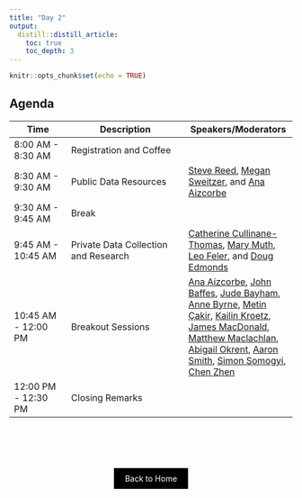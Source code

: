 ```yaml
---
title: "Day 2"
output: 
  distill::distill_article:
    toc: true
    toc_depth: 3
---
```


```r
knitr::opts_chunk$set(echo = TRUE)
```

## Agenda


| Time | Description | Speakers/Moderators | 
|----------------------|---------------------------------------------|------------------------------------------|
| 8:00 AM - 8:30 AM    | Registration and Coffee                     | |
| 8:30 AM - 9:30 AM    | Public Data Resources                       | [Steve Reed](reed.html), [Megan Sweitzer](sweitzer.html), and [Ana Aizcorbe](aizcorbe.html) |
| 9:30 AM - 9:45 AM    | Break                                       | |
| 9:45 AM - 10:45 AM   | Private Data Collection and Research        | [Catherine Cullinane-Thomas](thomas.html), [Mary Muth](muth.html), [Leo Feler](feler.html), and [Doug Edmonds](edmonds.html) |
| 10:45 AM - 12:00 PM  | Breakout Sessions                           | [Ana Aizcorbe](aizcorbe.html), [John Baffes](baffes.html), [Jude Bayham](bayham.html), [Anne Byrne](byrne.html), [Metin Çakir](cakir.html), [Kailin Kroetz](kroetz.html), [James MacDonald](macdonald.html), [Matthew Maclachlan](maclachlan.html), [Abigail Okrent](okrent.html), [Aaron Smith](smith.html), [Simon Somogyi](somogyi.html), [Chen Zhen](zhen.html) |
| 12:00 PM - 12:30 PM  | Closing Remarks                             | |





<!-- ################## -->

<div style="padding-bottom: 60px;"></div>

<!--===================================-->
<div style="text-align: center;">
  <a href="index.html" class="btn" style="background-color: black; color: white; padding: 10px 20px; text-align: center; text-decoration: none; display: inline-block;">Back to Home</a>
</div>






<!--

**As a reminder, we kindly ask that you follow these Zoom etiquette guidelines.**

1. Keep video on.

2. Use the "Raise Hand" feature.

3. Be on mute unless you're speaking.

4. Respect comments.

5. Ask for clarification in the chat.


## What to Expect

We will remain in the breakout groups for the next 50 minutes. The structure of the breakout room is as follows:

| Activity   | Time Allotted        |
|--------|----------------|
| Introductions  |    5 minutes   | 
| Activity #1   |   15 minutes     | 
| Activity #2    |  22 minutes      | 
| Reflection Questions   |  8 minutes   | 



## Introductions 

<span style="font-size: 20px; font-weight: bold;">**Total Time: 5 minutes**</span>

Welcome, everyone! Let's start off with a quick icebreaker. 

Please introduce yourself by sharing:

- Your name.

- The institution or organization you're affiliated with.

- Think of a paper you're currently working on. Share the dataset you're using and how you're accessing it.


## Activity #1 

<span style="font-size: 20px; font-weight: bold;">**Total Time: 15 minutes**</span>

In today’s rapidly evolving research landscape, the ability to quickly and effectively find relevant datasets can be the difference between publishing in a top field journal or spending months finding the right publication home; securing funding for that highly competitive research grant or not; and spending hours instead of days searching for the right dataset for your research project. 

We recognize the challenges associated with sorting through vast amounts of available datasets. Initiatives, like the one being featured today (DemocratizingData.ai), are being developed to simplify components of this process. These efforts require contributions from the community, which is why we have convened this workshop.

This first activity aims to explore these opportunities by conceptualizing an ideal tool for tracking dataset usage statistics. Understanding these statistics informs the public about the relevance and impact of various datasets, and provides information to researchers about the most widely-used (and under-utilized) resources for their work. 


### Thought Experiment

To conceptualize this ideal tool, we will go through a role-playing scenario.

**Scenario:** Assume you have become aware of a new (to you) dataset and you want to understand whether it is useful for your research and how others have used it.

**Objective:** We will walk through a series of questions to understand your decision-making process in determining the usefulness of this dataset to you.

**Instructions:** For answering the questions, we'll use Idea Boards, an online collaboration tool that allows participants to share their thoughts and insights through sticky notes. 

*Short tutorial on how to use an Idea Board.*

When instructed, please navigate to your group's Idea Board:

| Breakout Group   | Discussant  | Link to Idea Board | 
|--------|--------|----------------|
| Group 1  | Allie Bauman | [Idea Board 1](https://ideaboardz.com/for/Group%201/5295004){target="_blank"}         | 
| Group 2  | Rebecca Cleary | [Idea Board 2](https://ideaboardz.com/for/Group%202/5295006){target="_blank"}         | 
| Group 3  | Alessandro Bonanno | [Idea Board 3](https://ideaboardz.com/for/Group%203/5295007){target="_blank"}         | 
| Group 4  | Lauren Chenarides | [Idea Board 4](https://ideaboardz.com/for/Group%204/5295009){target="_blank"}         | 

#### A short guide on how to use Idea Boards:

- Navigate to the provided link to access our group’s Idea Board.

- Once there, you’ll find different columns, each corresponding to a specific question or part of our discussion.

- To add your input, click on the ‘Add Sticky’ button (the green plus sign) in the column where you want to post your sticky note.

- You will see a new sticky note appear - start typing your comment.

- Feel free to move your notes around, edit them as the discussion evolves, or "up vote" sticky notes written by others in your group.


### Questions

**Scenario:** Assume you have become aware of a new (to you) dataset and you want to understand whether it is useful for your research and how others have used it.

1. What key pieces of information would you want to know about the usage of this dataset?

    - Add your responses as sticky notes to the "Pieces of Information" Idea Board. 
    - Time: 3 minutes

2. Are there tools / resources that can provide you with the information you want?  

    - Add your responses as sticky notes to the "Tools / Resources" Idea Board. 
    - Time: 3 minutes

3. What features does, or should, a tool / resource have to help you decide if the dataset is useful? 

    - Add your responses as sticky notes to the "Features" Idea Board. 
    - Time: 3 minutes
    

### Quick Poll

<iframe src="https://docs.google.com/forms/d/e/1FAIpQLSfdnKX47weC9VLq76sE34F7qCVHoKQtYLIEmlUaDhKl1KT8pw/viewform?embedded=true" width="640" height="1083" frameborder="0" marginheight="0" marginwidth="0">Loading…</iframe>

*[Link to poll](https://forms.gle/xSY1q7oLGKZ7CfAk9){target="_blank"}*


## Activity #2 

<span style="font-size: 20px; font-weight: bold;">**Total Time: 30 minutes**</span>

For the next activity, we will walk you through a prototype dashboard that provides data usage information about USDA datasets. ([Access the dashboard here.](https://democratizingdata.ai/agencies/usda-landing/usda-pubs/){target="_blank"})

The primary functions of the dashboard include:

- Identifying users of USDA-produced datasets by region, institution, and field

- Providing information on publications and citations featuring USDA-produced datasets

### Dashboard Walkthrough

<span style="font-size: 20px; font-weight: bold;">**Time: 7 minutes**</span>

Let's walk through the dashboard using an example dataset: **Farm to School Census**. This will help everyone familiarize themselves with the dashboard and the types of questions we will be exploring. Please note that there are many features of this dashboard, so the purpose of this tutorial is to give you a framework of how to use the tool. You will have the opportunity to explore this dashboard in greater depth on your own.

<iframe src="https://scribehow.com/embed/USDA_Democratizing_Data_Dashboard_Walkthrough__FR1eu5ANT-CNix1Z0VTaxg" width="100%" height="640" allowfullscreen frameborder="0"></iframe>

*The guide above walks through the current version of the Democratizing Data dashboard.*  


#### Questions

| Task | Task Description                                                                                   | Answer                                                                       |
|-------------|----------------------------------------------------------------------------------------------------|------------------------------------------------------------------------------|
| 1           | Locate your dataset: Navigate to where you can filter USDA-produced datasets.             | Select "Farm to School Census" for this tutorial                  |
| 2           | Identify an expert: Who can we ask for help?                                                       | Becca Jablonski                                                              |
| 3           | Identify five papers: What papers can we read that have used this dataset?                         | Big Hunger                                                                   |
| 4           | Explore publications by citation count: What journal has the most publications using this dataset? | Journal of Hunger and Environmental Nutrition                                |
| 5           | Explore publications by specific sub-field: What journals in Ag Econ have published manuscripts using this dataset?       | Go to "All Science Journal Classification Subfields", select "Economics and Econometrics" |


<details>
  <summary><strong>Democratizing Data User Guide</strong></summary>
  <iframe src="https://democratizingdata.gitbook.io/userguide/09-usagedashboard" width="100%" height="640" allowfullscreen frameborder="0"></iframe>

  *The guide above provides additional information developed by the Democratizing Data team. [Link to guide](https://democratizingdata.gitbook.io/userguide/09-usagedashboard){target="_blank"}* 
</details>

### On Your Own

<span style="font-size: 20px; font-weight: bold;">**Time: 15 minutes**</span>

**Overview:** Now you will explore the utility and functionality of the prototype dashboard on your own. This activity is designed to highlight different aspects of the dashboard and how you can use it to collect data usage statistics.

**Objective:** To assess the relevance and usefulness of the statistics provided by the prototype dashboard, and to evaluate how effectively the dashboard meets the needs of a research-oriented user community, focusing specifically on the statistics collected and displayed.

**Group Assignments:** Each group will focus on a different dataset. Answer the same set of questions as we have practiced with the Farm to School Census. Please navigate the dashboard on your own. The datasets for each group are as follows:

| Breakout Group   | Discussant   | Assigned Dataset | 
|--------|--------|----------------|
| Group 1  |   Allie Bauman | Census of Agriculture      | 
| Group 2  |   Rebecca Cleary | FoodAPS      | 
| Group 3  |   Alessandro Bonanno | Current Population Survey -- Food Security Supplement      | 
| Group 4  |   Lauren Chenarides | Food Access Research Atlas      | 

<center><span style="font-size: 20px; font-weight: bold;">[**>>>Link to Dashboard<<<**](https://democratizingdata.ai/agencies/usda-landing/usda-pubs/){target="_blank"}</span></center><br>


#### Questions

Respond to the series of questions to uncover detailed data usage statistics. After completing the tasks, we will regroup to share insights and discuss your experiences.

**As you navigate the dashboard to answer the questions, please make use of the chat feature in Zoom to provide comments, in real time, about your experience. Our note takers will be collecting your feedback.**

1. **Locate your assigned dataset:** Navigate to the location on the page where you can filter USDA-produced datasets.

- **Prompt:** As you filter through the datasets, please describe the ease or difficulty you encounter in locating your assigned dataset. Are the filtering options intuitive? Share any suggestions via the Zoom chat.

2. **Identify an expert:** Who can we ask for help?

- **Prompt:** When identifying an expert to consult about the dataset, please note how accessible this information is on the dashboard. Is the contact information sufficiently detailed? Do you know someone who has used this dataset? Can you find this person in the list? How could this feature be enhanced to better support your research needs?

3. **Identify five papers:** What papers can we read that have used this dataset?

- **Prompt:** As you search for papers that have used this dataset, comment on the search functionality. Is the information easy to find? Are the search results well-organized and relevant? Please provide specific examples of any challenges you face.

4. **Explore publications by citation count:** What journal has the most publications featuring this dataset? What journal has the most citations featuring this dataset?

- **Prompt:** As you examine the journals ranked by publication or citation count, please evaluate how this information helps you assess the impact of the dataset. Are these metrics clear and useful? Suggest how this feature could be more informative.

5. **Explore publications by specific sub-field:** What other journals, related to Agricultural Economics, have published manuscripts using this dataset?

- **Prompt:** Review the journals related to Agricultural Economics using the "Classification and Research Areas" sub-fields. Do you find the segmentation by sub-field helpful? Please discuss any gaps or additional sub-fields that should be included to refine this tool.

6. **Explore classifications and research areas:** From the dropdown list in the "Classification and Research Areas" section of the dashboard, which classification schema do you find most relevant to your work? 

- **Prompt:** Reflect on the relevance of the current classification schema to your work. Are there terms or classifications missing that could enhance the dashboard’s utility? Suggest any other terms or classifications that you believe would better represent or describe the research disciplines related to this dataset.

7. **Explore additional dashboard components:** Investigate other features and statistics available on the dashboard that have not been covered in the previous questions. 

- **Prompt:** As you explore other components of the dashboard, please comment on any statistics or features you find particularly insightful, or features that would improve the utility of the dashboard. How do these components contribute to your understanding of the dataset's usage? Please provide feedback on any additional insights you discover during your exploration. Share how these elements could enhance your understanding or usage of the dataset. 
   
### Reflection Questions

<span style="font-size: 20px; font-weight: bold;">**Time: 8 minutes**</span>

**After you have gone through the dashboard and answered the questions, let's review the following questions as a group. Note takers, please document the responses to share with the larger group.**

  1. What features of the dashboard did you find particularly useful or surprising?
  2. What limitations or problems did you encounter while navigating the dashboard?
  3. What features would you add to the dashboard?
  4. Is there anything else that you would like to share about your experience using the dashboard?

Thank you for sharing. We will now reconvene with the rest of the participants to share your reflections from these activities.

-->




<!--===================================
<div style="text-align: center;">
  <a href="scenario.html" class="btn" style="background-color: black; color: white; padding: 10px 20px; text-align: center; text-decoration: none; display: inline-block;">Go to Activity #2</a>
</div>

<!-- Back to Top Button 
<div id="back-to-top" style="position: fixed; bottom: 20px; right: 20px; display: none;">
  <a href="#top" onclick="document.body.scrollTop = 0; document.documentElement.scrollTop = 0; return false;" style="text-decoration: none; color: white; background-color: black; padding: 10px;">Back to Top</a>
</div>

<script>
window.onscroll = function() {scrollFunction()};

function scrollFunction() {
  if (document.body.scrollTop > 20 || document.documentElement.scrollTop > 20) {
    document.getElementById("back-to-top").style.display = "block";
  } else {
    document.getElementById("back-to-top").style.display = "none";
  }
}
</script>
-->

<!--===================================-->

<!-- **********OLD TEXT**********
5. Consider a feature that has direct links to research articles using the suggested datasets.
   - How valuable would this feature be in making your decision?
   - In what ways could this information offer insights?
   - Would knowing this answer influence your choice of dataset?
   
### Reflect on Your Current Process

1. **Identify Your Needs**
   - Reflect on the last time you were in search of data for your research. What were the key pieces of information you were trying to find?
   - Modality: List - white board with sticky notes (on your own)
   - Time Limit: 
   

2. **Understand Your Motivations**
   - Why were you searching for this data? 
   - What questions were you asking yourself during this process?
   - Modality: Discussion (while looking at the list)
   - Time Limit: 
   
   Examples:
     - Were you looking to see how others have used the dataset?
     - Were you curious about the publications or researchers associated with the dataset?

### Envisioning the Ideal Tool

3. **Time-Saving Features**
   - Given the piece of information in question #1, what feature would save you time or enhance your search to find the ideal dataset? 
   - How would this features change your research process?
   - Modality: Board that is discussion-based
   - Time Limit: *how do we get at this quickly while brainstorming?*

4. **Broadening Your Research Network**
   - Consider how a tool that identifies data experts and institutions involved in similar research areas could impact your work. 
   - Would this facilitate collaboration? 
   - Would it offer new insights?
   - Modality: Poll

5. **Access to Publications**
   - How valuable would it be to have direct links to research articles using specific USDA datasets? 
   - Would this influence your choice of datasets?
   - Modality: Poll
   

Through this first activity, we will delve into how such a tool could transform your research workflows, enhance collaboration opportunities, and significantly improve research outcomes.

***Imagine a tool that could instantly reveal the datasets, researchers, institutions, and focus areas behind the publications driving your research. How much time could you save, and how could this change the way you approach your research?***
As we begin this thought experiment, consider yourself not just as a user, but as a key contributor whose insights could significantly influence the development of this dashboard.

- What additional functionalities would you like to see in this tool?
-->
<!--
<div class="row"> 
<div class="col-4"> <a href="scenario1.html" class="btn btn-primary btn-block">Group 1</a> </div> 
<div class="col-4"> <a href="scenario2.html" class="btn btn-primary btn-block">Group 2</a> </div> 
<div class="col-4"> <a href="scenario3.html" class="btn btn-primary btn-block">Group 3</a> </div> 
<div class="col-4"> <a href="scenario4.html" class="btn btn-primary btn-block">Group 4</a> </div> 
</div> <br>
-->

